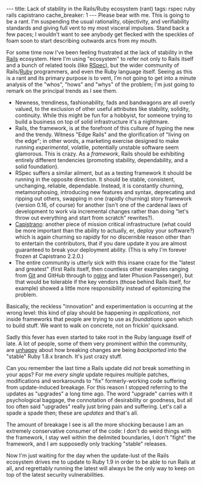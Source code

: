 ---
title: Lack of stability in the Rails/Ruby ecosystem (rant)
tags: rspec ruby rails capistrano
cache_breaker: 1
---
Please bear with me. This is going to be a rant. I'm suspending the usual rationality, objectivity, and verifiability standards and giving full vent to my most visceral impulses. Stand back a few paces; I wouldn't want to see anybody get flecked with the speckles of foam soon to start describing outwards arcs from my mouth.

For some time now I've been feeling frustrated at the lack of stability in the [[Rails]] ecosystem. Here I'm using "ecosystem" to refer not only to Rails itself and a bunch of related tools (like [[RSpec]]), but the wider community of Rails/[[Ruby]] programmers, and even the Ruby language itself. Seeing as this is a rant and its primary purpose is to vent, I'm not going to get into a minute analysis of the "whos", "hows" and "whys" of the problem; I'm just going to remark on the principal trends as I see them.

* Newness, trendiness, fashionability, fads and bandwagons are all overly valued, to the exclusion of other useful attributes like stability, solidity, continuity. While this might be fun for a hobbyist, for someone trying to build a business on top of solid infrastructure it's a nightmare.
* Rails, the framework, is at the forefront of this culture of hyping the new and the trendy. Witness "Edge Rails" and the glorification of "living on the edge"; in other words, a marketing exercise designed to make running ''experimental'', volatile, potentially unstable software seem glamorous. This is crazy. As a ''framework'', Rails should be exhibiting entirely different tendencies (promoting stability, dependability, and a solid foundation).
* RSpec suffers a similar ailment, but as a testing framework it should be running in the opposite direction. It should be stable, consistent, unchanging, reliable, dependable. Instead, it is constantly churning, metamorphosing, introducing new features and syntax, deprecating and ripping out others, swapping in one (rapidly churning) story framework (version 0.16, of course) for another (isn't one of the cardenal laws of development to work via incremental changes rather than doing "let's throw out everything and start from scratch" rewrites?).
* [[Capistrano]]: another piece of mission critical infrastructure (what could be more important than the ability to actually, er, deploy your software?) which is again churning so rapidly for no discernible reason other than to entertain the contributors, that if you dare update it you are almost guaranteed to break your deployment ability. (This is why I'm forever frozen at Capistrano 2.2.0.)
* The entire community is utterly sick with this insane craze for the "latest and greatest" (first Rails itself, then countless other examples ranging from [[Git]] and GitHub through to [[nginx]] and later Phusion Passenger), but that would be tolerable if the key vendors (those behind Rails itself, for example) showed a little more responsibility instead of epitomizing the problem.

Basically, the reckless "innovation" and experimentation is occurring at the wrong level: this kind of play should be happening in ''applications'', not inside frameworks that people are trying to use as ''foundations'' upon which to build stuff. We want to walk on concrete, not on frickin' quicksand.

Sadly this fever has even started to take root in the Ruby language itself of late. A lot of people, some of them very prominent within the community, are [http://groups.google.com/group/comp.lang.ruby/browse_thread/thread/21a18eb26fb2d055 unhappy] about how breaking changes are being ''backported'' into the "stable" Ruby 1.8.x branch. It's just crazy stuff.

Can you remember the last time a Rails update did ''not'' break something in your apps? For me ''every single'' update requires multiple patches, modifications and workarounds to "fix" formerly-working code suffering from update-induced breakage. For this reason I stopped referring to the updates as "upgrades" a long time ago. The word "upgrade" carries with it psychological baggage, the connotation of desirability or goodness, but all too often said "upgrades" really just bring pain and suffering. Let's call a spade a spade then; these are ''updates'' and that's all.

The amount of breakage I see is all the more shocking because I am an extremely conservative consumer of the code: I don't do weird things with the framework, I stay well within the delimited boundaries, I don't "fight" the framework, and I am supposedly only tracking "stable" releases.

Now I'm just waiting for the day when the update-lust of the Rails ecosystem drives me to update to Ruby 1.9 in order to be able to run Rails at all, and regrettably running the latest will always be the only way to keep on top of the latest security vulnerabilities.
